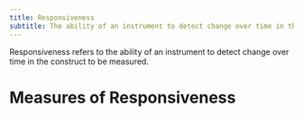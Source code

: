 ```yaml
---
title: Responsiveness
subtitle: The ability of an instrument to detect change over time in the construct to be measured.
---
```



Responsiveness refers to the ability of an instrument to detect change over time in the construct to be measured.

# Measures of Responsiveness

